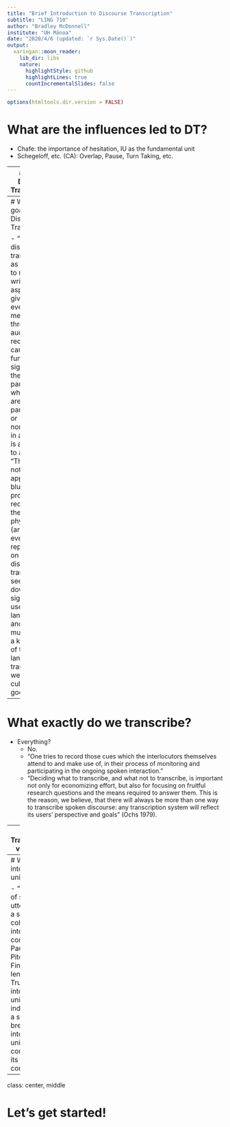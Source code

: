 ```yaml
---
title: "Brief Introduction to Discourse Transcription"
subtitle: "LING 710"
author: "Bradley McDonnell"
institute: "UH Mānoa"
date: "2020/4/6 (updated: `r Sys.Date()`)"
output:
  xaringan::moon_reader:
    lib_dir: libs
    nature:
      highlightStyle: github
      highlightLines: true
      countIncrementalSlides: false
---
```



```r
options(htmltools.dir.version = FALSE)
```


# What are the influences led to DT?

  - Chafe: the importance of hesitation, IU as the fundamental unit
  - Schegeloff, etc. (CA): Overlap, Pause, Turn Taking, etc.

---
# What is Discourse Transcription? 

  -"Discourse transcription can be defined as the process of creating a representation in writing of a speech event, in such a way as to make it accessible to discourse research."
  -"The transcriber must learn to listen for, classify, interpret, and notate the discourse features that are deemed significant."

---
# What is the goal of Discourse Transcription?

  - "The goal of discourse transcription, as we see it, is to represent in writing those aspects of a given speech event (as mediated through an audio or video record) which carry functional significance to the participants -- whether these are linguistic, paralinguistic, or nonlinguistic -- in a form that is accessible to analysis."
  - "The task is not, as it might appear at first blush, to produce a record of all the acoustic or physical (articulatory) events represented on a tape. The discourse transcriber seeks to write down what is significant to users of language,1 and for this must draw on a knowledge of the language transcribed, as well as of the culture that goes with it."

---
# What exactly do we transcribe? 

  - Everything? 
    - No. 
    - "One tries to record those cues which the interlocutors themselves attend to and make use of, in their process of monitoring and participating in the ongoing spoken interaction."
    - "Deciding what to transcribe, and what not to transcribe, is important not only for economizing effort, but also for focusing on fruitful research questions and the means required to answer them. This is the reason, we believe, that there will always be more than one way to transcribe spoken discourse: any transcription system will reflect its users' perspective and goals" (Ochs 1979).


---
# Transcription vs. coding

"Transcription is anything that you have to listen to the tape for; if you can mark something without listening to the tape, that’s no longer transcription but coding."

---
# What is an intonation unit? 

  - "a stretch of speech uttered under a single coherent intonation contour"
    1.	Pause
    2.	Pitch reset
    3.	Final lengthening
  -	Truncated intonation unit
    -	"...indicates that a speaker breaks off the intonation unit before completing its projected contour"

---
class: center, middle

# Let's get started!
